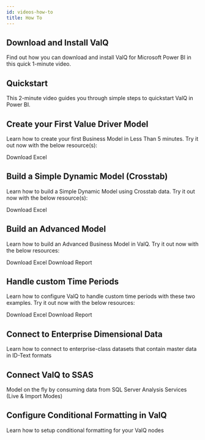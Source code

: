 ```yaml
---
id: videos-how-to
title: How To
---
```



## Download and Install ValQ
Find out how you can download and install ValQ for Microsoft Power BI in this quick 1-minute video.

<Vimeo
    video="https://player.vimeo.com/video/330327631"
    responsive={true}
    width={640}
    height={480}
/>

## Quickstart
This 2-minute video guides you through simple steps to quickstart ValQ in Power BI.

<Vimeo
    video="https://player.vimeo.com/video/334362396"
    responsive={true}
    width={640}
    height={480}
/>

## Create your First Value Driver Model
Learn how to create your first Business Model in Less Than 5 minutes. Try it out now with the below resource(s):
<Vimeo
    video="https://player.vimeo.com/video/330327639"
    responsive={true}
    width={640}
    height={480}
/>

<Link to={useBaseUrl('wp-content/uploads/ValQ-Advanced-Tutorial-Custom-Time-Periods.zip')}> Download Excel </Link>

## Build a Simple Dynamic Model (Crosstab)
Learn how to build a Simple Dynamic Model using Crosstab data. Try it out now with the below resource(s):

<Vimeo
    video="https://player.vimeo.com/video/337752525"
    responsive={true}
    width={640}
    height={480}
/>

<Link to={useBaseUrl('/wp-content/uploads/ValQ-Tutorial-Building-Dynamic-Model-Crosstab.xlsx')}> Download Excel </Link>

## Build an Advanced Model

Learn how to build an Advanced Business Model in ValQ. Try it out now with the below resources:

<Vimeo
    video="https://player.vimeo.com/video/334132843"
    responsive={true}
    width={640}
    height={480}
/>

<Link to={useBaseUrl('/wp-content/uploads/ValQ-Advanced-Tutorial-Price-Qty-Discount-Data.xlsx')}> Download Excel </Link>
<Link to={useBaseUrl('/wp-content/uploads/ValQ-Advanced-Tutorial-Pre-Confugired-Visual.zip')}> Download Report </Link>


## Handle custom Time Periods

Learn how to configure ValQ to handle custom time periods with these two examples. Try it out now with the below resources:

<Vimeo
    video="https://player.vimeo.com/video/337928073"
    responsive={true}
    width={640}
    height={480}
/>

<Link to={useBaseUrl('/wp-content/uploads/ValQ-Advanced-Tutorial-Custom-Time-Period-Data.xlsx')}> Download Excel </Link>
<Link to={useBaseUrl('/wp-content/uploads/ValQ-Advanced-Tutorial-Custom-Time-Periods.zip')}> Download Report </Link>


## Connect to Enterprise Dimensional Data

Learn how to connect to enterprise-class datasets that contain master data in ID-Text formats

<Vimeo
    video="https://player.vimeo.com/video/341725842"
    responsive={true}
    width={640}
    height={480}
/>

## Connect ValQ to SSAS

Model on the fly by consuming data from SQL Server Analysis Services (Live & Import Modes)

<Vimeo
    video="https://player.vimeo.com/video/341737147"
    responsive={true}
    width={640}
    height={480}
/>

## Configure Conditional Formatting in ValQ

Learn how to setup conditional formatting for your ValQ nodes

<Vimeo
    video="https://player.vimeo.com/video/343154221"
    responsive={true}
    width={640}
    height={480}
/>